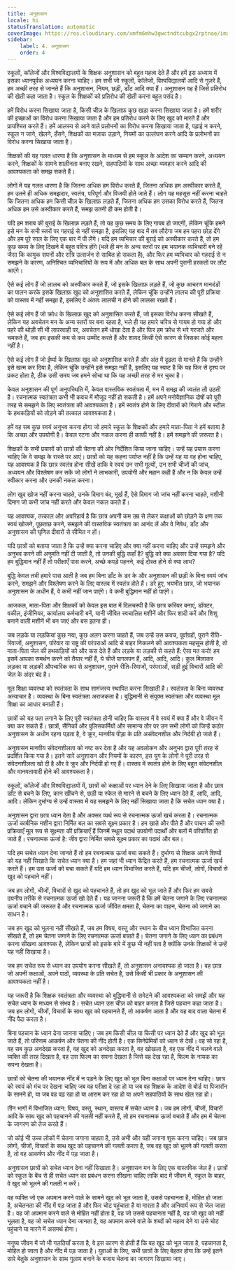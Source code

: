 ```yaml
---
title: अनुशासन
locale: hi
statusTranslation: automatic
coverImage: https://res.cloudinary.com/xmfm6mhw3gwctndtcubgx2rptnae/image/upload/v1740337243/small_cover_educacion_fundamental_a051170f1c.webp
sidebar:
    label: 4. अनुशासन
    order: 4
---
```

स्कूलों, कॉलेजों और विश्वविद्यालयों के शिक्षक अनुशासन को बहुत महत्व देते हैं और हमें इस अध्याय में इसका ध्यानपूर्वक अध्ययन करना चाहिए। हम सभी जो स्कूलों, कॉलेजों, विश्वविद्यालयों आदि से गुज़रे हैं, हम अच्छी तरह से जानते हैं कि अनुशासन, नियम, छड़ी, डाँट आदि क्या हैं। अनुशासन वह है जिसे प्रतिरोध की खेती कहा जाता है। स्कूल के शिक्षकों को प्रतिरोध की खेती करना बहुत पसंद है।

हमें विरोध करना सिखाया जाता है, किसी चीज़ के खिलाफ़ कुछ खड़ा करना सिखाया जाता है। हमें शरीर की इच्छाओं का विरोध करना सिखाया जाता है और हम प्रतिरोध करने के लिए खुद को मारते हैं और प्रायश्चित करते हैं। हमें आलस्य से आने वाले प्रलोभनों का विरोध करना सिखाया जाता है, पढ़ाई न करने, स्कूल न जाने, खेलने, हँसने, शिक्षकों का मज़ाक उड़ाने, नियमों का उल्लंघन करने आदि के प्रलोभनों का विरोध करना सिखाया जाता है।

शिक्षकों की यह गलत धारणा है कि अनुशासन के माध्यम से हम स्कूल के आदेश का सम्मान करने, अध्ययन करने, शिक्षकों के सामने शालीनता बनाए रखने, सहपाठियों के साथ अच्छा व्यवहार करने आदि की आवश्यकता को समझ सकते हैं।

लोगों में यह गलत धारणा है कि जितना अधिक हम विरोध करते हैं, जितना अधिक हम अस्वीकार करते हैं, हम उतने ही अधिक समझदार, स्वतंत्र, परिपूर्ण और विजयी होते जाते हैं। लोग यह महसूस नहीं करना चाहते कि जितना अधिक हम किसी चीज़ के खिलाफ़ लड़ते हैं, जितना अधिक हम उसका विरोध करते हैं, जितना अधिक हम उसे अस्वीकार करते हैं, समझ उतनी ही कम होती है।

यदि हम शराब की बुराई के खिलाफ़ लड़ते हैं, तो यह कुछ समय के लिए गायब हो जाएगी, लेकिन चूंकि हमने इसे मन के सभी स्तरों पर गहराई से नहीं समझा है, इसलिए यह बाद में तब लौटेगा जब हम पहरा छोड़ देंगे और हम पूरे साल के लिए एक बार में पी लेंगे। यदि हम व्यभिचार की बुराई को अस्वीकार करते हैं, तो हम कुछ समय के लिए दिखने में बहुत पवित्र होंगे (भले ही मन के अन्य स्तरों पर हम भयानक व्यभिचारी बने रहें जैसा कि कामुक सपनों और रात्रि उत्सर्जन से साबित हो सकता है), और फिर हम व्यभिचार को गहराई से न समझने के कारण, अनिश्चित व्यभिचारियों के रूप में और अधिक बल के साथ अपनी पुरानी हरकतों पर लौट आएंगे।

ऐसे कई लोग हैं जो लालच को अस्वीकार करते हैं, जो इसके खिलाफ़ लड़ते हैं, जो कुछ आचरण मानदंडों का पालन करके इसके खिलाफ़ खुद को अनुशासित करते हैं, लेकिन चूंकि उन्होंने लालच की पूरी प्रक्रिया को वास्तव में नहीं समझा है, इसलिए वे अंततः लालची न होने की लालसा रखते हैं।

ऐसे कई लोग हैं जो क्रोध के खिलाफ़ खुद को अनुशासित करते हैं, जो इसका विरोध करना सीखते हैं, लेकिन यह अवचेतन मन के अन्य स्तरों पर बना रहता है, भले ही यह हमारे चरित्र से गायब हो गया हो और पहरे की थोड़ी सी भी लापरवाही पर, अवचेतन हमें धोखा देता है और फिर हम क्रोध से भरे गरजते और चमकते हैं, जब हम इसकी कम से कम उम्मीद करते हैं और शायद किसी ऐसे कारण से जिसका कोई महत्व नहीं है।

ऐसे कई लोग हैं जो ईर्ष्या के खिलाफ़ खुद को अनुशासित करते हैं और अंत में दृढ़ता से मानते हैं कि उन्होंने इसे खत्म कर दिया है, लेकिन चूंकि उन्होंने इसे समझा नहीं है, इसलिए यह स्पष्ट है कि यह फिर से दृश्य पर प्रकट होता है, ठीक उसी समय जब हमने सोचा था कि यह अच्छी तरह से मर चुका है।

केवल अनुशासन की पूर्ण अनुपस्थिति में, केवल वास्तविक स्वतंत्रता में, मन में समझ की ज्वलंत लौ उठती है। रचनात्मक स्वतंत्रता कभी भी कवच में मौजूद नहीं हो सकती है। हमें अपने मनोवैज्ञानिक दोषों को पूरी तरह से समझने के लिए स्वतंत्रता की आवश्यकता है। हमें स्वतंत्र होने के लिए दीवारों को गिराने और स्टील के हथकड़ियों को तोड़ने की तत्काल आवश्यकता है।

हमें वह सब कुछ स्वयं अनुभव करना होगा जो हमारे स्कूल के शिक्षकों और हमारे माता-पिता ने हमें बताया है कि अच्छा और उपयोगी है। केवल रटना और नकल करना ही काफी नहीं है। हमें समझने की ज़रूरत है।

शिक्षकों के सभी प्रयासों को छात्रों की चेतना की ओर निर्देशित किया जाना चाहिए। उन्हें यह प्रयास करना चाहिए कि वे समझ के रास्ते पर आएं। छात्रों को यह कहना पर्याप्त नहीं है कि उन्हें यह या वह होना चाहिए, यह आवश्यक है कि छात्र स्वतंत्र होना सीखें ताकि वे स्वयं उन सभी मूल्यों, उन सभी चीजों की जांच, अध्ययन और विश्लेषण कर सकें जो लोगों ने लाभकारी, उपयोगी और महान कही हैं और न कि केवल उन्हें स्वीकार करना और उनकी नकल करना।

लोग खुद खोज नहीं करना चाहते, उनके दिमाग बंद, मूर्ख हैं, ऐसे दिमाग जो जांच नहीं करना चाहते, मशीनी दिमाग जो कभी जांच नहीं करते और केवल नकल करते हैं।

यह आवश्यक, तत्काल और अपरिहार्य है कि छात्र अपनी कम उम्र से लेकर कक्षाओं को छोड़ने के क्षण तक स्वयं खोजने, पूछताछ करने, समझने की वास्तविक स्वतंत्रता का आनंद लें और वे निषेध, डाँट और अनुशासन की घृणित दीवारों से सीमित न हों।

यदि छात्रों को बताया जाता है कि उन्हें क्या करना चाहिए और क्या नहीं करना चाहिए और उन्हें समझने और अनुभव करने की अनुमति नहीं दी जाती है, तो उनकी बुद्धि कहाँ है? बुद्धि को क्या अवसर दिया गया है? यदि हम बुद्धिमान नहीं हैं तो परीक्षाएँ पास करने, अच्छे कपड़े पहनने, कई दोस्त होने से क्या लाभ?

बुद्धि केवल तभी हमारे पास आती है जब हम बिना डाँट के डर के और अनुशासन की छड़ी के बिना स्वयं जांच करने, समझने और विश्लेषण करने के लिए वास्तव में स्वतंत्र होते हैं। डरे हुए, भयभीत छात्र, जो भयानक अनुशासन के अधीन हैं, वे कभी नहीं जान पाएंगे। वे कभी बुद्धिमान नहीं हो पाएंगे।

आजकल, माता-पिता और शिक्षकों को केवल इस बात में दिलचस्पी है कि छात्र करियर बनाएं, डॉक्टर, वकील, इंजीनियर, कार्यालय कर्मचारी बनें, यानी जीवित स्वचालित मशीनें और फिर शादी करें और शिशु बनाने वाली मशीनें भी बन जाएं और बस इतना ही।

जब लड़के या लड़कियां कुछ नया, कुछ अलग करना चाहते हैं, जब उन्हें उस कवच, पूर्वाग्रहों, पुराने रीति-रिवाजों, अनुशासन, परिवार या राष्ट्र की परंपराओं आदि से बाहर निकलने की आवश्यकता महसूस होती है, तो माता-पिता जेल की हथकड़ियों को और कस देते हैं और लड़के या लड़की से कहते हैं: ऐसा मत करो! हम इसमें आपका समर्थन करने को तैयार नहीं हैं, ये चीजें पागलपन हैं, आदि, आदि, आदि। कुल मिलाकर लड़का या लड़की औपचारिक रूप से अनुशासन, पुराने रीति-रिवाजों, परंपराओं, सड़ी हुई विचारों आदि की जेल के अंदर बंद है।

मूल शिक्षा व्यवस्था को स्वतंत्रता के साथ सामंजस्य स्थापित करना सिखाती है। स्वतंत्रता के बिना व्यवस्था अत्याचार है। व्यवस्था के बिना स्वतंत्रता अराजकता है। बुद्धिमानी से संयुक्त स्वतंत्रता और व्यवस्था मूल शिक्षा का आधार बनाती हैं।

छात्रों को यह पता लगाने के लिए पूरी स्वतंत्रता होनी चाहिए कि वास्तव में वे स्वयं में क्या हैं और वे जीवन में क्या कर सकते हैं। छात्रों, सैनिकों और पुलिसकर्मियों और सामान्य तौर पर उन सभी लोगों को जिन्हें कठोर अनुशासन के अधीन रहना पड़ता है, वे क्रूर, मानवीय पीड़ा के प्रति असंवेदनशील और निर्दयी हो जाते हैं।

अनुशासन मानवीय संवेदनशीलता को नष्ट कर देता है और यह अवलोकन और अनुभव द्वारा पूरी तरह से प्रदर्शित किया गया है। इतने सारे अनुशासन और नियमों के कारण, इस युग के लोगों ने पूरी तरह से संवेदनशीलता खो दी है और वे क्रूर और निर्दयी हो गए हैं। वास्तव में स्वतंत्र होने के लिए बहुत संवेदनशील और मानवतावादी होने की आवश्यकता है।

स्कूलों, कॉलेजों और विश्वविद्यालयों में, छात्रों को कक्षाओं पर ध्यान देने के लिए सिखाया जाता है और छात्र डाँट से बचने के लिए, कान खींचने से, छड़ी या स्केल से मारने से बचने के लिए ध्यान देते हैं, आदि, आदि, आदि। लेकिन दुर्भाग्य से उन्हें वास्तव में यह समझने के लिए नहीं सिखाया जाता है कि सचेत ध्यान क्या है।

अनुशासन द्वारा छात्र ध्यान देता है और अक्सर व्यर्थ रूप से रचनात्मक ऊर्जा खर्च करता है। रचनात्मक ऊर्जा कार्बनिक मशीन द्वारा निर्मित बल का सबसे सूक्ष्म प्रकार है। हम खाते और पीते हैं और पाचन की सभी प्रक्रियाएँ मूल रूप से सूक्ष्मता की प्रक्रियाएँ हैं जिनमें स्थूल पदार्थ उपयोगी पदार्थों और बलों में परिवर्तित हो जाते हैं। रचनात्मक ऊर्जा है: जीव द्वारा निर्मित सबसे सूक्ष्म प्रकार का पदार्थ और बल।

यदि हम सचेत ध्यान देना जानते हैं तो हम रचनात्मक ऊर्जा बचा सकते हैं। दुर्भाग्य से शिक्षक अपने शिष्यों को यह नहीं सिखाते कि सचेत ध्यान क्या है। हम जहां भी ध्यान केंद्रित करते हैं, हम रचनात्मक ऊर्जा खर्च करते हैं। हम उस ऊर्जा को बचा सकते हैं यदि हम ध्यान विभाजित करते हैं, यदि हम चीजों, लोगों, विचारों से खुद को पहचाने नहीं।

जब हम लोगों, चीजों, विचारों से खुद को पहचानते हैं, तो हम खुद को भूल जाते हैं और फिर हम सबसे दयनीय तरीके से रचनात्मक ऊर्जा खो देते हैं। यह जानना जरूरी है कि हमें चेतना जगाने के लिए रचनात्मक ऊर्जा बचाने की जरूरत है और रचनात्मक ऊर्जा जीवित क्षमता है, चेतना का वाहन, चेतना को जगाने का साधन है।

जब हम खुद को भूलना नहीं सीखते हैं, जब हम विषय, वस्तु और स्थान के बीच ध्यान विभाजित करना सीखते हैं, तो हम चेतना जगाने के लिए रचनात्मक ऊर्जा बचाते हैं। चेतना जगाने के लिए ध्यान का प्रबंधन करना सीखना आवश्यक है, लेकिन छात्रों को इसके बारे में कुछ भी नहीं पता है क्योंकि उनके शिक्षकों ने उन्हें यह नहीं सिखाया है।

जब हम सचेत रूप से ध्यान का उपयोग करना सीखते हैं, तो अनुशासन अनावश्यक हो जाता है। वह छात्र जो अपनी कक्षाओं, अपने पाठों, व्यवस्था के प्रति सचेत है, उसे किसी भी प्रकार के अनुशासन की आवश्यकता नहीं है।

यह जरूरी है कि शिक्षक स्वतंत्रता और व्यवस्था को बुद्धिमानी से समेटने की आवश्यकता को समझें और यह सचेत ध्यान के माध्यम से संभव है। सचेत ध्यान उस चीज़ को बाहर करता है जिसे पहचान कहा जाता है। जब हम लोगों, चीजों, विचारों के साथ खुद को पहचानते हैं, तो आकर्षण आता है और यह बाद वाला चेतना में नींद पैदा करता है।

बिना पहचान के ध्यान देना जानना चाहिए। जब हम किसी चीज़ या किसी पर ध्यान देते हैं और खुद को भूल जाते हैं, तो परिणाम आकर्षण और चेतना की नींद होती है। एक सिनेप्रेमियों को ध्यान से देखें। वह सो रहा है, वह सब कुछ अनदेखा करता है, वह खुद को अनदेखा करता है, वह खोखला है, वह एक नींद में चलने वाले व्यक्ति की तरह दिखता है, वह उस फिल्म का सपना देखता है जिसे वह देख रहा है, फिल्म के नायक का सपना देखता है।

छात्रों को चेतना की भयानक नींद में न पड़ने के लिए खुद को भूल बिना कक्षाओं पर ध्यान देना चाहिए। छात्र को स्वयं को मंच पर देखना चाहिए जब वह परीक्षा दे रहा हो या जब वह शिक्षक के आदेश से बोर्ड या पिजारॉन के सामने हो, या जब वह पढ़ रहा हो या आराम कर रहा हो या अपने सहपाठियों के साथ खेल रहा हो।

तीन भागों में विभाजित ध्यान: विषय, वस्तु, स्थान, वास्तव में सचेत ध्यान है। जब हम लोगों, चीजों, विचारों आदि के साथ खुद को पहचानने की गलती नहीं करते हैं, तो हम रचनात्मक ऊर्जा बचाते हैं और हम में चेतना के जागरण को तेज करते हैं।

जो कोई भी उच्च लोकों में चेतना जगाना चाहता है, उसे अभी और यहीं जगाना शुरू करना चाहिए। जब छात्र लोगों, चीजों, विचारों के साथ खुद को पहचानने की गलती करता है, जब वह खुद को भूलने की गलती करता है, तो वह आकर्षण और नींद में पड़ जाता है।

अनुशासन छात्रों को सचेत ध्यान देना नहीं सिखाता है। अनुशासन मन के लिए एक वास्तविक जेल है। छात्रों को स्कूल के बेंच से ही सचेत ध्यान का प्रबंधन करना सीखना चाहिए ताकि बाद में जीवन में, स्कूल के बाहर, वे खुद को भूलने की गलती न करें।

वह व्यक्ति जो एक अपमान करने वाले के सामने खुद को भूल जाता है, उससे पहचानता है, मोहित हो जाता है, अचेतनता की नींद में पड़ जाता है और फिर चोट पहुंचाता है या मारता है और अनिवार्य रूप से जेल जाता है। वह जो अपमान करने वाले से मोहित नहीं होता है, वह जो उससे पहचानता नहीं है, वह जो खुद को नहीं भूलता है, वह जो सचेत ध्यान देना जानता है, वह अपमान करने वाले के शब्दों को महत्व देने या उसे चोट पहुंचाने या मारने में असमर्थ होगा।

मनुष्य जीवन में जो भी गलतियाँ करता है, वे इस कारण से होती हैं कि वह खुद को भूल जाता है, पहचानता है, मोहित हो जाता है और नींद में पड़ जाता है। युवाओं के लिए, सभी छात्रों के लिए बेहतर होगा कि उन्हें इतने सारे बेतुके अनुशासन के साथ गुलाम बनाने के बजाय चेतना का जागरण सिखाया जाए।

